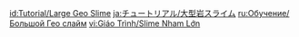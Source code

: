 {{Tutorial
|title    = Large Geo Slime
|subtitle = New Entry
|type     = Enemies
|icon     = Icon Tutorial Monster.png
|about    = Large Geo Slime
|image1   = Tutorial Enemies Large Geo Slime.png
|text1    = A slime that uses a sturdy {{Color|help|Geo shield}} to protect itself. If you use {{Color|help|heavy Geo attacks}}, a {{Color|help|claymore}}, or strong {{Color|help|explosions}}, you should be able to break through its defenses...
|sort     = 2002
}}

[[id:Tutorial/Large Geo Slime]]
[[ja:チュートリアル/大型岩スライム]]
[[ru:Обучение/Большой Гео слайм]]
[[vi:Giáo Trình/Slime Nham Lớn]]